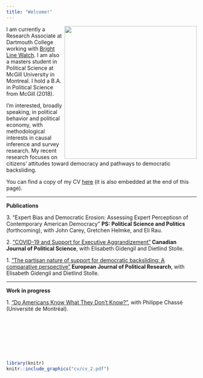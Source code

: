 ```yaml
---
title: "Welcome!"
---
```


<div><img src="20191107_171006.jpg" width="350px" align="right" class="rotate90"></div>

I am currently a Research Associate at Dartmouth College working with <a href="brightlinewatch.org"><u>Bright Line Watch</u></a>. I am also a masters student in Political Science at McGill University in Montreal. I hold a B.A. in Political Science from McGill (2018). 

I'm interested, broadly speaking, in political behavior and political economy, with methodological interests in causal inference and survey research. My recent research focuses on citizens' attitudes toward democracy and pathways to democratic backsliding. 

You can find a copy of my CV <a href="cv/cv_2.pdf"><u>here</u></a> (it is also embedded at the end of this page).
<hr>
<b>Publications</b>

3\. "Expert Bias and Democratic Erosion: Assessing Expert Perceptiosn of Contemporary American Democracy" <b>PS: Political Science and Politics</b> (forthcoming), with John Carey, Gretchen Helmke, and Eli Rau. 

2\. <a href="https://www.cambridge.org/core/journals/canadian-journal-of-political-science-revue-canadienne-de-science-politique/article/covid19-and-support-for-executive-aggrandizement/51E9E60701AAEF93C01EB3D2E8BE0A69"><u>"COVID-19 and Support for Executive Aggrandizement"</u></a><b> Canadian Journal of Political Science</b>, with Elisabeth Gidengil and Dietlind Stolle. 

1\. <a href="https://ejpr.onlinelibrary.wiley.com/doi/10.1111/1475-6765.12502"><u>"The partisan nature of support for democratic backsliding: A comparative perspective"</u></a><b> European Journal of Political Research</b>, with Elisabeth Gidengil and Dietlind Stolle. 

<hr>
<b>Work in progress</b>

1\. <a href="work_in_progress/knowledge_assessments_ms_csdc.pdf"><u>"Do Americans Know What They Don't Know?"</u></a>, with Philippe Chassé (Université de Montréal). 

<p style = "margin-left:5%"></p>

<div style="height: 100px;">&nbsp;</div>

```r
library(knitr)
knitr::include_graphics("cv/cv_2.pdf")
```
